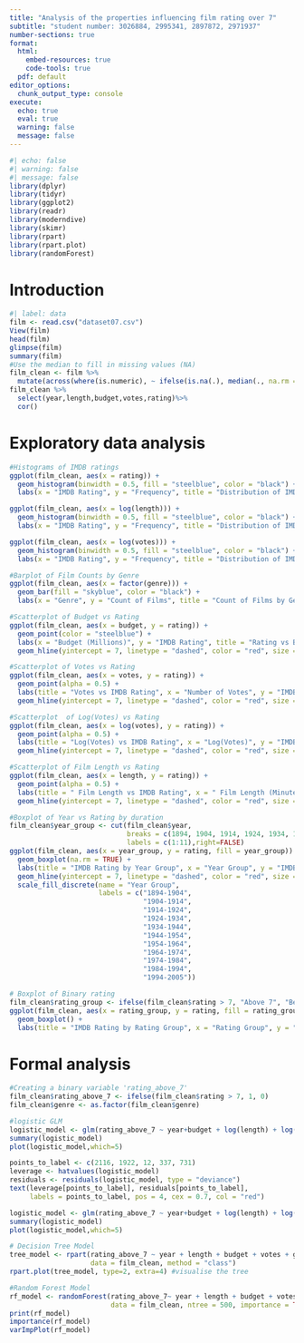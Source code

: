 ```yaml
---
title: "Analysis of the properties influencing film rating over 7"
subtitle: "student number: 3026884, 2995341, 2897872, 2971937"
number-sections: true
format: 
  html:
    embed-resources: true
    code-tools: true
  pdf: default
editor_options: 
  chunk_output_type: console
execute:
  echo: true
  eval: true
  warning: false
  message: false
---
```


```r
#| echo: false
#| warning: false
#| message: false
library(dplyr)
library(tidyr)
library(ggplot2)
library(readr)
library(moderndive)
library(skimr)
library(rpart)  
library(rpart.plot)
library(randomForest)
```

# Introduction

```r
#| label: data
film <- read.csv("dataset07.csv")
View(film)
head(film)
glimpse(film)
summary(film)
#Use the median to fill in missing values (NA) 
film_clean <- film %>%
  mutate(across(where(is.numeric), ~ ifelse(is.na(.), median(., na.rm = TRUE), .)))
film_clean %>%
  select(year,length,budget,votes,rating)%>%
  cor()
```

# Exploratory data analysis

```r
#Histograms of IMDB ratings 
ggplot(film_clean, aes(x = rating)) +
  geom_histogram(binwidth = 0.5, fill = "steelblue", color = "black") +
  labs(x = "IMDB Rating", y = "Frequency", title = "Distribution of IMDB Ratings")
```


```r
ggplot(film_clean, aes(x = log(length))) +
  geom_histogram(binwidth = 0.5, fill = "steelblue", color = "black") +
  labs(x = "IMDB Rating", y = "Frequency", title = "Distribution of IMDB Ratings")
```

```r
ggplot(film_clean, aes(x = log(votes))) +
  geom_histogram(binwidth = 0.5, fill = "steelblue", color = "black") +
  labs(x = "IMDB Rating", y = "Frequency", title = "Distribution of IMDB Ratings")
```


```r
#Barplot of Film Counts by Genre
ggplot(film_clean, aes(x = factor(genre))) +
  geom_bar(fill = "skyblue", color = "black") +
  labs(x = "Genre", y = "Count of Films", title = "Count of Films by Genre")

```

```r
#Scatterplot of Budget vs Rating
ggplot(film_clean, aes(x = budget, y = rating)) +
  geom_point(color = "steelblue") +
  labs(x = "Budget (Millions)", y = "IMDB Rating", title = "Rating vs Budget")+
  geom_hline(yintercept = 7, linetype = "dashed", color = "red", size = 1)
```

```r
#Scatterplot of Votes vs Rating
ggplot(film_clean, aes(x = votes, y = rating)) +
  geom_point(alpha = 0.5) +
  labs(title = "Votes vs IMDB Rating", x = "Number of Votes", y = "IMDB Rating")+
  geom_hline(yintercept = 7, linetype = "dashed", color = "red", size = 1)

```

```r
#Scatterplot  of Log(Votes) vs Rating
ggplot(film_clean, aes(x = log(votes), y = rating)) +
  geom_point(alpha = 0.5) +
  labs(title = "Log(Votes) vs IMDB Rating", x = "Log(Votes)", y = "IMDB Rating")+
  geom_hline(yintercept = 7, linetype = "dashed", color = "red", size = 1)
```

```r
#Scatterplot of Film Length vs Rating
ggplot(film_clean, aes(x = length, y = rating)) +
  geom_point(alpha = 0.5) +
  labs(title = " Film Length vs IMDB Rating", x = " Film Length (Minutes)", y = "IMDB Rating")+
  geom_hline(yintercept = 7, linetype = "dashed", color = "red", size = 1)

```

```r
#Boxplot of Year vs Rating by duration
film_clean$year_group <- cut(film_clean$year, 
                             breaks = c(1894, 1904, 1914, 1924, 1934, 1944, 1954, 1964, 1974, 1984, 1994,2006), 
                             labels = c(1:11),right=FALSE)  
ggplot(film_clean, aes(x = year_group, y = rating, fill = year_group)) +
  geom_boxplot(na.rm = TRUE) +
  labs(title = "IMDB Rating by Year Group", x = "Year Group", y = "IMDB Rating") +
  geom_hline(yintercept = 7, linetype = "dashed", color = "red", size = 1)+
  scale_fill_discrete(name = "Year Group", 
                      labels = c("1894-1904", 
                                 "1904-1914", 
                                 "1914-1924", 
                                 "1924-1934", 
                                 "1934-1944", 
                                 "1944-1954", 
                                 "1954-1964", 
                                 "1964-1974", 
                                 "1974-1984", 
                                 "1984-1994", 
                                 "1994-2005")) 

```

```r
# Boxplot of Binary rating
film_clean$rating_group <- ifelse(film_clean$rating > 7, "Above 7", "Below or Equal to 7")
ggplot(film_clean, aes(x = rating_group, y = rating, fill = rating_group)) +
  geom_boxplot() +
  labs(title = "IMDB Rating by Rating Group", x = "Rating Group", y = "IMDB Rating") 

```




# Formal analysis
```r
#Creating a binary variable 'rating_above_7' 
film_clean$rating_above_7 <- ifelse(film_clean$rating > 7, 1, 0)
film_clean$genre <- as.factor(film_clean$genre) 

```


```r
#logistic GLM
logistic_model <- glm(rating_above_7 ~ year+budget + log(length) + log(votes) + genre, data = film_clean, family = binomial(link = "logit"))
summary(logistic_model)
plot(logistic_model,which=5)

points_to_label <- c(2116, 1922, 12, 337, 731)
leverage <- hatvalues(logistic_model)
residuals <- residuals(logistic_model, type = "deviance")
text(leverage[points_to_label], residuals[points_to_label], 
     labels = points_to_label, pos = 4, cex = 0.7, col = "red")

```

```r

logistic_model <- glm(rating_above_7 ~ year+budget + log(length) + log(votes) + genre, data = film_clean[-c(2116,1922,12,337,731),], family = binomial(link = "logit"))
summary(logistic_model)
plot(logistic_model,which=5)

```




```r
# Decision Tree Model
tree_model <- rpart(rating_above_7 ~ year + length + budget + votes + genre, 
                    data = film_clean, method = "class")
rpart.plot(tree_model, type=2, extra=4) #visualise the tree

```

```r
#Random Forest Model
rf_model <- randomForest(rating_above_7~ year + length + budget + votes + genre, 
                         data = film_clean, ntree = 500, importance = TRUE)
print(rf_model)
importance(rf_model)
varImpPlot(rf_model)
```



